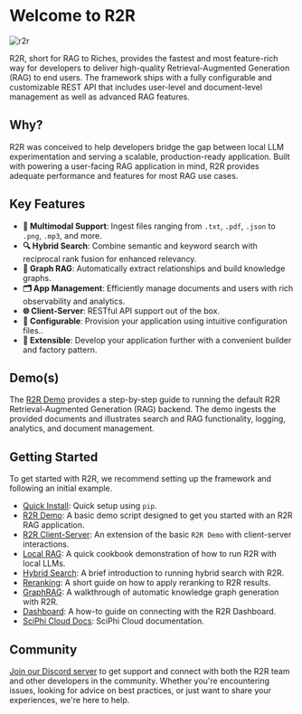 
# Welcome to R2R

![r2r](./r2r.png)

<GithubButtons />

R2R, short for RAG to Riches, provides the fastest and most feature-rich way for developers to deliver high-quality Retrieval-Augmented Generation (RAG) to end users. The framework ships with a fully configurable and customizable REST API that includes user-level and document-level management as well as advanced RAG features.

## Why?

R2R was conceived to help developers bridge the gap between local LLM experimentation and serving a scalable, production-ready application. Built with powering a user-facing RAG application in mind, R2R provides adequate performance and features for most RAG use cases.

## Key Features

- **📁 Multimodal Support**: Ingest files ranging from `.txt`, `.pdf`, `.json` to `.png`, `.mp3`, and more.
- **🔍 Hybrid Search**: Combine semantic and keyword search with reciprocal rank fusion for enhanced relevancy.
- **🔗 Graph RAG**: Automatically extract relationships and build knowledge graphs.
- **🗂️ App Management**: Efficiently manage documents and users with rich observability and analytics.
- **🌐 Client-Server**: RESTful API support out of the box.
- **🧩 Configurable**: Provision your application using intuitive configuration files..
- **🔌 Extensible**: Develop your application further with a convenient builder and factory pattern.

## Demo(s)
The [R2R Demo](/getting-started/quickstart) provides a step-by-step guide to running the default R2R Retrieval-Augmented Generation (RAG) backend. The demo ingests the provided documents and illustrates search and RAG functionality, logging, analytics, and document management.

## Getting Started

To get started with R2R, we recommend setting up the framework and following an initial example.

- [Quick Install](/getting-started/quick-install): Quick setup using `pip`.
- [R2R Demo](/getting-started/quickstart): A basic demo script designed to get you started with an R2R RAG application. 
- [R2R Client-Server](/cookbooks/client-server): An extension of the basic `R2R Demo` with client-server interactions.
- [Local RAG](/cookbooks/local-rag): A quick cookbook demonstration of how to run R2R with local LLMs.
- [Hybrid Search](/cookbooks/hybrid-search): A brief introduction to running hybrid search with R2R.
- [Reranking](/cookbooks/rerank-search): A short guide on how to apply reranking to R2R results.
- [GraphRAG](https://r2r-docs.sciphi.ai/cookbooks/knowledge-graph): A walkthrough of automatic knowledge graph generation with R2R.
- [Dashboard](https://r2r-docs.sciphi.ai/cookbooks/dashboard): A how-to guide on connecting with the R2R Dashboard.
- [SciPhi Cloud Docs](https://docs.sciphi.ai/): SciPhi Cloud documentation.

## Community

[Join our Discord server](https://discord.gg/p6KqD2kjtB) to get support and connect with both the R2R team and other developers in the community. Whether you're encountering issues, looking for advice on best practices, or just want to share your experiences, we're here to help.
